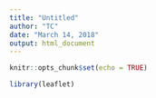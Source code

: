 ```yaml
---
title: "Untitled"
author: "TC"
date: "March 14, 2018"
output: html_document
---
```


```r
knitr::opts_chunk$set(echo = TRUE)
```

```r
library(leaflet)
```

```r

```

